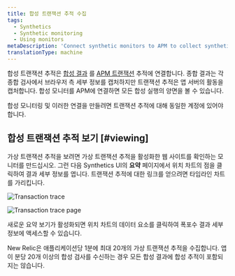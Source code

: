 ```yaml
---
title: 합성 트랜잭션 추적 수집
tags:
  - Synthetics
  - Synthetic monitoring
  - Using monitors
metaDescription: 'Connect synthetic monitors to APM to collect synthetic transaction traces, which collect an APM transaction trace for each monitor result.'
translationType: machine
---
```




합성 트랜잭션 추적은 [합성 결과](/docs/synthetics/new-relic-synthetics/using-monitors/viewing-monitor-results) 를 [APM 트랜잭션](/docs/apm/traces/transaction-traces/transaction-traces) 추적에 연결합니다. 종합 결과는 각 종합 검사에서 브라우저 측 세부 정보를 캡처하지만 트랜잭션 추적은 앱 서버의 활동을 캡처합니다. 합성 모니터를 APM에 연결하면 모든 합성 실행의 양면을 볼 수 있습니다.

<Callout variant="important">
  합성 모니터링 및 <InlinePopover type="apm"/>이러한 연결을 만들려면 트랜잭션 추적에 대해 동일한 계정에 있어야 합니다.
</Callout>

## 합성 트랜잭션 추적 보기 [#viewing]

가상 트랜잭션 추적을 보려면 가상 트랜잭션 추적을 활성화한 웹 사이트를 확인하는 모니터를 만드십시오. 그런 다음 Synthetics UI의 **요약** 페이지에서 위치 차트의 점을 클릭하여 결과 세부 정보를 엽니다. 트랜잭션 추적에 대한 링크를 얻으려면 타임라인 차트를 가리킵니다.

<img
  title="Transaction trace"
  alt="Transaction trace"
  src={syntheticTransactTraceDot}
/>

<img
  title="Transaction trace page"
  alt="Transaction trace page"
  src={syntheticTransactTracePage}
/>

<figcaption>
  새로운 요약 보기가 활성화되면 위치 차트의 데이터 요소를 클릭하여 폭포수 결과 세부 정보에 액세스할 수 있습니다.
</figcaption>

New Relic은 애플리케이션당 1분에 최대 20개의 가상 트랜잭션 추적을 수집합니다. 앱이 분당 20개 이상의 합성 검사를 수신하는 경우 모든 합성 결과에 합성 추적이 포함되지는 않습니다.